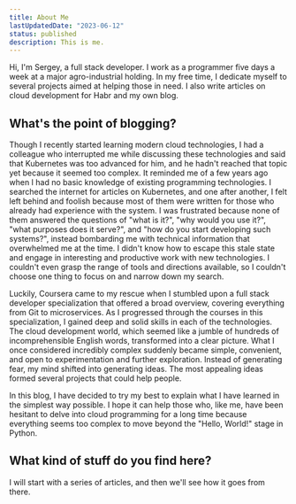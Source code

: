 ```yaml
---
title: About Me
lastUpdatedDate: "2023-06-12"
status: published
description: This is me.
---
```


Hi, I'm Sergey, a full stack developer. 
I work as a programmer five days a week at a major agro-industrial holding. In my free time, I dedicate myself to several projects aimed at helping those in need. 
I also write articles on cloud development for Habr and my own blog.

## What's the point of blogging?

Though I recently started learning modern cloud technologies, I had a colleague who interrupted me while discussing these technologies and said that Kubernetes was too advanced for him, and he hadn't reached that topic yet because it seemed too complex. It reminded me of a few years ago when I had no basic knowledge of existing programming technologies. I searched the internet for articles on Kubernetes, and one after another, I felt left behind and foolish because most of them were written for those who already had experience with the system. I was frustrated because none of them answered the questions of "what is it?", "why would you use it?", "what purposes does it serve?", and "how do you start developing such systems?", instead bombarding me with technical information that overwhelmed me at the time. I didn't know how to escape this stale state and engage in interesting and productive work with new technologies. I couldn't even grasp the range of tools and directions available, so I couldn't choose one thing to focus on and narrow down my search.

Luckily, Coursera came to my rescue when I stumbled upon a full stack developer specialization that offered a broad overview, covering everything from Git to microservices. As I progressed through the courses in this specialization, I gained deep and solid skills in each of the technologies. The cloud development world, which seemed like a jumble of hundreds of incomprehensible English words, transformed into a clear picture. What I once considered incredibly complex suddenly became simple, convenient, and open to experimentation and further exploration. Instead of generating fear, my mind shifted into generating ideas. The most appealing ideas formed several projects that could help people.

In this blog, I have decided to try my best to explain what I have learned in the simplest way possible. I hope it can help those who, like me, have been hesitant to delve into cloud programming for a long time because everything seems too complex to move beyond the "Hello, World!" stage in Python.

## What kind of stuff do you find here?

I will start with a series of articles, and then we'll see how it goes from there.
